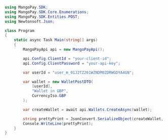 ```csharp .NET 
using MangoPay.SDK;
using MangoPay.SDK.Core.Enumerations;
using MangoPay.SDK.Entities.POST;
using Newtonsoft.Json;

class Program
{
    static async Task Main(string[] args)
    {
        MangoPayApi api = new MangoPayApi();

        api.Config.ClientId = "your-client-id";
        api.Config.ClientPassword = "your-api-key";

        var userId = "user_m_01J2TZ261WZNDM0ZDRWGDYA4GN";

        var wallet = new WalletPostDTO(
            [userId],
            "Wallet in GBP",
            CurrencyIso.GBP
        );

        var createWallet = await api.Wallets.CreateAsync(wallet);

        string prettyPrint = JsonConvert.SerializeObject(createWallet, Formatting.Indented);
        Console.WriteLine(prettyPrint);
    }
}
```